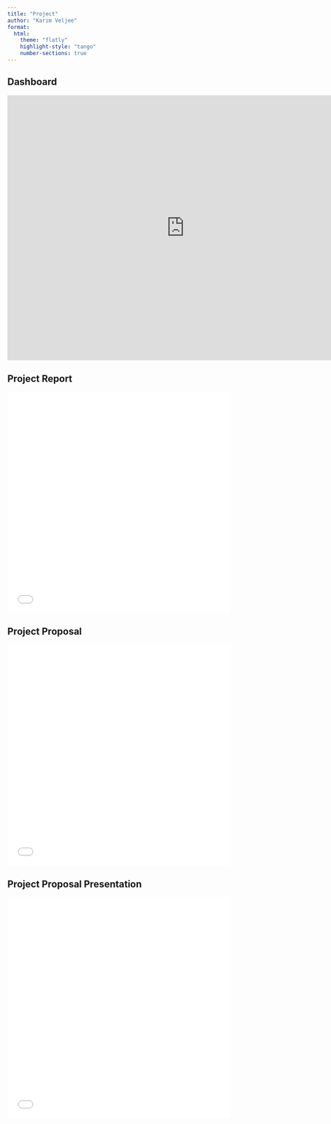 ```yaml
---
title: "Project"
author: "Karim Veljee"
format: 
  html:
    theme: "flatly"
    highlight-style: "tango"
    number-sections: true
---
```


## Dashboard

<iframe width="800" height="600" src="https://alumnihw.shinyapps.io/campaign/" frameborder="0"></iframe>

## Project Report

<iframe src="chan_finalproject.pdf" style="width:100%; height:500px;" frameborder="0"></iframe>

## Project Proposal

<iframe src="chan_proposal.pdf" style="width:100%; height:500px;" frameborder="0"></iframe>

## Project Proposal Presentation

<iframe src="chan_presentation slides.pdf" style="width:100%; height:500px;" frameborder="0"></iframe>


